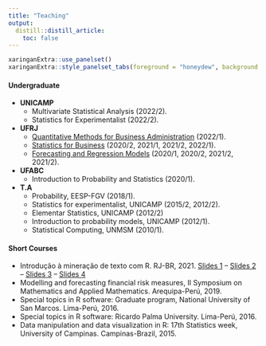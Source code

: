 ```yaml
---
title: "Teaching"
output:
  distill::distill_article:
    toc: false
---
```



```r
xaringanExtra::use_panelset()
xaringanExtra::style_panelset_tabs(foreground = "honeydew", background = "#0F2E3D")
```



::::: {.panelset}

::: {.panel}

#### Undergraduate {.panel-name}

- **UNICAMP**
  - Multivariate Statistical Analysis (2022/2).
  - Statistics for Experimentalist (2022/2).
- **UFRJ**
  - [Quantitative Methods for Business Administration](ACA124.html) (2022/1).
  - [Statistics for Business](MAD211.html) (2020/2, 2021/1, 2021/2, 2022/1).
  - [Forecasting and Regression Models](ACA128.html) (2020/1, 2020/2, 2021/2, 2021/2).
- **UFABC**
  - Introduction to Probability and Statistics (2020/1).
- **T.A**
  - Probability, EESP-FGV (2018/1).
  - Statistics for experimentalist, UNICAMP (2015/2, 2012/2).
  - Elementar Statistics, UNICAMP (2012/2)
  - Introduction to probability models, UNICAMP (2012/1).
  - Statistical Computing, UNMSM (2010/1).

:::

::: {.panel}

#### Short Courses {.panel-name}


- Introdução à mineração de texto com R. RJ-BR, 2021. [Slides 1](https://ctruciosm.github.io/IMTR/IMTR) -- [Slides 2](https://ctruciosm.github.io/IMTR/IMTR2) --
[Slides 3](https://ctruciosm.github.io/IMTR/IMTR3) -- [Slides 4](https://ctruciosm.github.io/IMTR/IMTR4)
- Modelling and forecasting financial risk measures, II Symposium on Mathematics and Applied Mathematics. Arequipa-Perú, 2019.
- Special topics in R software: Graduate program, National University of San Marcos. Lima-Perú, 2016.
- Special topics in R software: Ricardo Palma University. Lima-Perú, 2016.
- Data manipulation and data visualization in R: 17th Statistics week, University of Campinas. Campinas-Brazil, 2015.

:::


:::::

